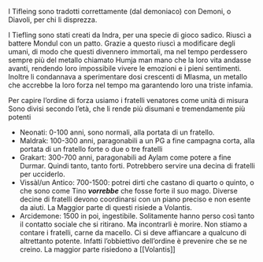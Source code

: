 I Tifleing sono tradotti correttamente (dal demoniaco) con Demoni, o Diavoli, per chi li disprezza. 

I Tiefling sono stati creati da Indra, per una specie di gioco sadico. Riuscì a battere Mondul con un patto. Grazie a  questo riuscì a modificare degli umani, di modo che questi divennero immortali, ma nel tempo perdessero sempre più del metallo chiamato Humja  man mano che la loro vita andasse avanti, rendendo loro impossibile vivere le emozioni e i pieni sentimenti. Inoltre li condannava a sperimentare dosi crescenti di MIasma, un metallo che accrebbe la loro forza nel tempo ma garantendo loro una triste infamia.

Per capire l'ordine di forza usiamo i fratelli venatores come unità di misura 
Sono divisi secondo l'età, che li rende più disumani e tremendamente più potenti

- Neonati: 0-100 anni, sono normali, alla portata di un fratello.
- Maldrak: 100-300 anni, paragonabili a un PG a fine campagna corta, alla portata di un fratello forte o due o tre fratelli
- Grakart: 300-700 anni, paragonabili ad Aylam come potere a fine Durmar. Quindi tanto, tanto forti. Potrebbero servire una decina di fratelli per ucciderlo.
- Vissàl/un Antico: 700-1500: potrei dirti che castano di quarto o quinto, o che sono come Tino ***vorrebbe*** che fosse forte il suo mago. Diverse decine di fratelli devono coordinarsi con un piano preciso e non esente da aiuti. La Maggior parte di questi risiede a Volantis. 
- Arcidemone: 1500 in poi, ingestibile. Solitamente hanno perso così tanto il contatto sociale che si ritirano. Ma incontrarli è morire. Non stiamo a contare i fratelli, carne da macello. Ci si deve affiancare a qualcuno di altrettanto potente. Infatti l'obbiettivo dell'ordine è prevenire che se ne creino. La maggior parte risiedono a [[Volantis]]


